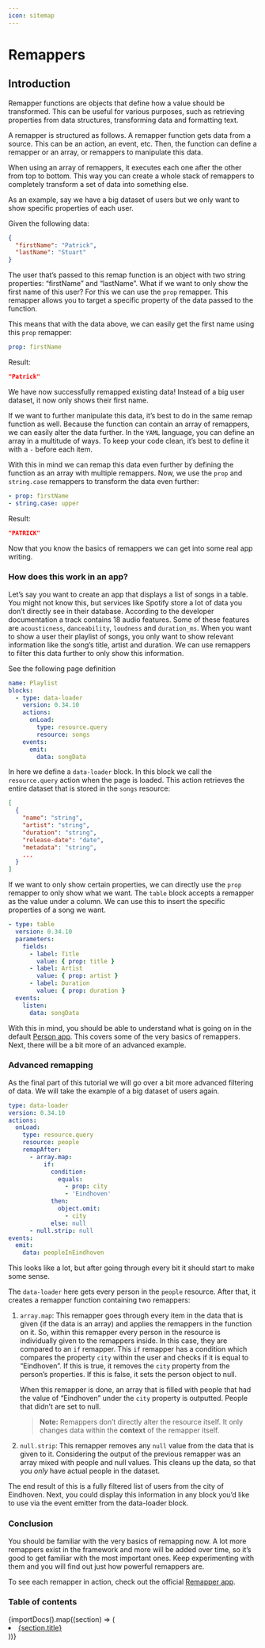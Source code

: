 ```yaml
---
icon: sitemap
---
```



# Remappers

## Introduction

Remapper functions are objects that define how a value should be transformed. This can be useful for
various purposes, such as retrieving properties from data structures, transforming data and
formatting text.

A remapper is structured as follows. A remapper function gets data from a source. This can be an
action, an event, etc. Then, the function can define a remapper or an array, or remappers to
manipulate this data.

When using an array of remappers, it executes each one after the other from top to bottom. This way
you can create a whole stack of remappers to completely transform a set of data into something else.

As an example, say we have a big dataset of users but we only want to show specific properties of
each user.

Given the following data:

```json
{
  "firstName": "Patrick",
  "lastName": "Stuart"
}
```

The user that’s passed to this remap function is an object with two string properties: “firstName”
and “lastName”. What if we want to only show the first name of this user? For this we can use the
`prop` remapper. This remapper allows you to target a specific property of the data passed to the
function.

This means that with the data above, we can easily get the first name using this `prop` remapper:

```yaml
prop: firstName
```

Result:

```json
"Patrick"
```

We have now successfully remapped existing data! Instead of a big user dataset, it now only shows
their first name.

If we want to further manipulate this data, it’s best to do in the same remap function as well.
Because the function can contain an array of remappers, we can easily alter the data further. In the
`YAML` language, you can define an array in a multitude of ways. To keep your code clean, it’s best
to define it with a `-` before each item.

With this in mind we can remap this data even further by defining the function as an array with
multiple remappers. Now, we use the `prop` and `string.case` remappers to transform the data even
further:

```yaml
- prop: firstName
- string.case: upper
```

Result:

```json
"PATRICK"
```

Now that you know the basics of remappers we can get into some real app writing.

### How does this work in an app?

Let’s say you want to create an app that displays a list of songs in a table. You might not know
this, but services like Spotify store a lot of data you don’t directly see in their database.
According to the developer documentation a track contains 18 audio features. Some of these features
are `acousticness`, `danceability`, `loudness` and `duration_ms`. When you want to show a user their
playlist of songs, you only want to show relevant information like the song’s title, artist and
duration. We can use remappers to filter this data further to only show this information.

See the following page definition

```yaml
name: Playlist
blocks:
  - type: data-loader
    version: 0.34.10
    actions:
      onLoad:
        type: resource.query
        resource: songs
    events:
      emit:
        data: songData
```

In here we define a `data-loader` block. In this block we call the `resource.query` action when the
page is loaded. This action retrieves the entire dataset that is stored in the `songs` resource:

```json
[
  {
    "name": "string",
    "artist": "string",
    "duration": "string",
    "release-date": "date",
    "metadata": "string",
    ...
  }
]
```

If we want to only show certain properties, we can directly use the `prop` remapper to only show
what we want. The `table` block accepts a remapper as the value under a column. We can use this to
insert the specific properties of a song we want.

```yaml
- type: table
  version: 0.34.10
  parameters:
    fields:
      - label: Title
        value: { prop: title }
      - label: Artist
        value: { prop: artist }
      - label: Duration
        value: { prop: duration }
  events:
    listen:
      data: songData
```

With this in mind, you should be able to understand what is going on in the default
[Person app](https://appsemble.app/en/apps/3). This covers some of the very basics of remappers.
Next, there will be a bit more of an advanced example.

### Advanced remapping

As the final part of this tutorial we will go over a bit more advanced filtering of data. We will
take the example of a big dataset of users again.

```yaml
type: data-loader
version: 0.34.10
actions:
  onLoad:
    type: resource.query
    resource: people
    remapAfter:
      - array.map:
          if:
            condition:
              equals:
                - prop: city
                - 'Eindhoven'
            then:
              object.omit:
                - city
            else: null
      - null.strip: null
events:
  emit:
    data: peopleInEindhoven
```

This looks like a lot, but after going through every bit it should start to make some sense.

The `data-loader` here gets every person in the `people` resource. After that, it creates a remapper
function containing two remappers:

1. `array.map`: This remapper goes through every item in the data that is given (if the data is an
   array) and applies the remappers in the function on it. So, within this remapper every person in
   the resource is individually given to the remappers inside. In this case, they are compared to an
   `if` remapper. This `if` remapper has a condition which compares the property `city` within the
   user and checks if it is equal to “Eindhoven”. If this is true, it removes the `city` property
   from the person’s properties. If this is false, it sets the person object to null.

   When this remapper is done, an array that is filled with people that had the value of “Eindhoven”
   under the `city` property is outputted. People that didn’t are set to null.

   > **Note:** Remappers don’t directly alter the resource itself. It only changes data within the
   > **context** of the remapper itself.

2. `null.strip`: This remapper removes any `null` value from the data that is given to it.
   Considering the output of the previous remapper was an array mixed with people and null values.
   This cleans up the data, so that you _only_ have actual people in the dataset.

The end result of this is a fully filtered list of users from the city of Eindhoven. Next, you could
display this information in any block you’d like to use via the event emitter from the data-loader
block.

### Conclusion

You should be familiar with the very basics of remapping now. A lot more remappers exist in the
framework and more will be added over time, so it’s good to get familiar with the most important
ones. Keep experimenting with them and you will find out just how powerful remappers are.

To see each remapper in action, check out the official [Remapper app](/apps/746).

### Table of contents

<div>
  {importDocs().map((section) => (
    <li key={section.title.toLowerCase()}>
      <a href={`/docs/remappers/${section.path.toLowerCase()}`}>{section.title}</a>
    </li>
  ))}
</div>
